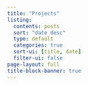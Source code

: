 ```yaml
---
title: "Projects"
listing: 
  contents: posts
  sort: "date desc"
  type: default
  categories: true
  sort-ui: [title, date]
  filter-ui: false
page-layout: full
title-block-banner: true
---
```

